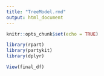 ```yaml
---
title: "TreeModel.rmd"
output: html_document
---
```


```r
knitr::opts_chunk$set(echo = TRUE)
```

```r
library(rpart)
library(partykit)
library(dplyr)
```

```r
View(final_df)
```

